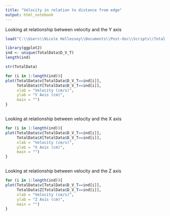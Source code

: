 ---
title: "Velocity in relation to distance from edge"
output: html_notebook
---

Looking at relationship between velocity and the Y axis

```{r}
load("C:\\Users\\Nicole Hellessey\\Documents\\Post-doc\\Scripts\\Total Data Merged File.RData") 

library(ggplot2)
ind <- unique(TotalData$D_V_T)
length(ind)

str(TotalData)

for (i in 1:length(ind)){
plot(TotalData$v[TotalData$D_V_T==ind[i]],
     TotalData$Y[TotalData$D_V_T==ind[i]],
     xlab = "Velocity (cm/s)",
     ylab = "Y Axis (cm)",
     main = "") 
}



```


Looking at relationship between velocity and the X axis

```{r}

for (i in 1:length(ind)){
plot(TotalData$v[TotalData$D_V_T==ind[i]],
     TotalData$X[TotalData$D_V_T==ind[i]],
     xlab = "Velocity (cm/s)",
     ylab = "X Axis (cm)",
     main = "") 
}



```

Looking at relationship between velocity and the Z axis

```{r}


for (i in 1:length(ind)){
plot(TotalData$v[TotalData$D_V_T==ind[i]],
     TotalData$Z[TotalData$D_V_T==ind[i]],
     xlab = "Velocity (cm/s)",
     ylab = "Z Axis (cm)",
     main = "") 
}



```

```{r}


```


